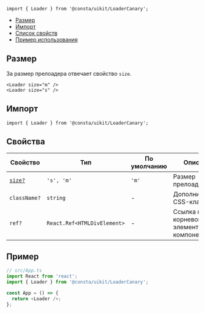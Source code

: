 
```tsx
import { Loader } from '@consta/uikit/LoaderCanary';
```

<MdxMenu>

- [Размер](#размер)
- [Импорт](#импорт)
- [Список свойств](#свойства)
- [Пример использования](#пример)

</MdxMenu>

## Размер

За размер прелоадера отвечает свойство `size`.

```tsx
<Loader size="m" />
<Loader size="s" />
```

<LoaderExampleSize />

## Импорт

```tsx
import { Loader } from '@consta/uikit/LoaderCanary';
```

## Свойства

| Свойство           | Тип                         | По умолчанию | Описание                                        |
| ------------------ | --------------------------- | ------------ | ----------------------------------------------- |
| [`size?`](#размер) | `'s', 'm'`                  | `'m'`        | Размер прелоадера                               |
| `className?`       | `string`                    | -            | Дополнительный CSS-класс                        |
| `ref?`             | `React.Ref<HTMLDivElement>` | -            | Ссылка на корневой DOM-элемент этого компонента |

## Пример

```ts
// src/App.ts
import React from 'react';
import { Loader } from '@consta/uikit/LoaderCanary';

const App = () => {
  return <Loader />;
};
```
